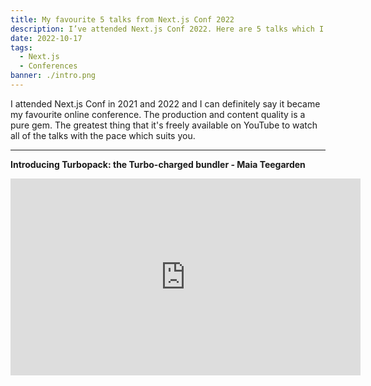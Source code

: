 ```yaml
---
title: My favourite 5 talks from Next.js Conf 2022
description: I’ve attended Next.js Conf 2022. Here are 5 talks which I liked the most.
date: 2022-10-17
tags:
  - Next.js
  - Conferences
banner: ./intro.png
---
```


I attended Next.js Conf in 2021 and 2022 and I can definitely say it became my favourite online conference. The production and content quality is a pure gem. The greatest thing that it's freely available on YouTube to watch all of the talks with the pace which suits you.

---

**Introducing Turbopack: the Turbo-charged bundler - Maia Teegarden**

<iframe
  width="560"
  height="315"
  src="https://www.youtube.com/embed/btqdaqEHw0A"
  title="Introducing Turbopack: the Turbo-charged bundler - Maia Teegarden"
  frameborder="0"
  allow="accelerometer; autoplay; clipboard-write; encrypted-media; gyroscope; picture-in-picture"
  allowfullscreen
/>

---

**How a team of three built an extensible Web analytics SaaS in three weeks with Next.js - Raquel Yuste**

<iframe
  width="560"
  height="315"
  src="https://www.youtube.com/embed/x7F_CDs9Qkg"
  title="How a team of three built an extensible Web analytics SaaS in three weeks with Next.js - Raquel Yuste"
  frameborder="0"
  allow="accelerometer; autoplay; clipboard-write; encrypted-media; gyroscope; picture-in-picture"
  allowfullscreen
/>

---

**Building a design system in Next.js with Tailwind - Tru Narla**

<iframe
  width="560"
  height="315"
  src="https://www.youtube.com/embed/T-Zv73yZ_QI"
  title="Building a design system in Next.js with Tailwind - Tru Narla"
  frameborder="0"
  allow="accelerometer; autoplay; clipboard-write; encrypted-media; gyroscope; picture-in-picture"
  allowfullscreen
/>

---

**Next.js is a backend framework - Theo Browne**

<iframe
  width="560"
  height="315"
  src="https://www.youtube.com/embed/W4UhNo3HAMw"
  title="Next.js is a backend framework - Theo Browne"
  frameborder="0"
  allow="accelerometer; autoplay; clipboard-write; encrypted-media; gyroscope; picture-in-picture"
  allowfullscreen
/>

---

**How Next.js and Prisma make frontend developers full-stack - Amy Dutton**

<iframe
  width="560"
  height="315"
  src="https://www.youtube.com/embed/quNLtK7hWYs"
  title="How Next.js and Prisma make frontend developers full-stack - Amy Dutton"
  frameborder="0"
  allow="accelerometer; autoplay; clipboard-write; encrypted-media; gyroscope; picture-in-picture"
  allowfullscreen
/>
